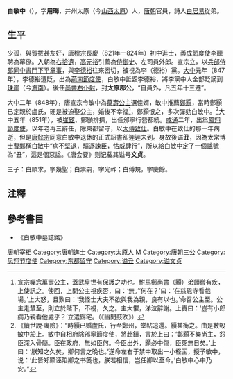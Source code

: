 '''白敏中'''（{{bd|792年||861年||B白}}），字'''用晦'''，并州太原（今[[山西|山西]][[太原|太原]]）人，[[唐朝|唐朝]]官員，詩人[[白居易|白居易]]從弟。

== 生平 ==
少孤，與[[賀拔甚|賀拔甚]]友好，[[唐穆宗|唐穆宗]][[長慶|長慶]]（821年—824年）初中[[進士|進士]]，[[義成節度使|義成節度使]][[李聽|李聽]]聘為幕僚。入朝為[[右拾遺|右拾遺]]，[[高元裕|高元裕]]引薦為[[侍御史|侍御史]]、左司員外郎。宣宗立，以[[兵部侍郎|兵部侍郎]][[同中書門下平章事|同中書門下平章事]]，與[[李德裕|李德裕]]往來密切，被視為李（德裕）黨。[[大中_(唐朝)|大中]]元年（847年），李德裕遭貶，出為[[荊南節度使|荊南節度使]]，白敏中詆毀李德裕，將李黨中人全部貶謫到[[珠崖|珠崖]]（今[[海南|海南]]）。後任[[尚書右仆射|尚書右仆射]]，封'''太原郡公'''，“自員外，凡五年十三遷”。

大中二年（848年），唐宣宗令敏中為[[萬壽公主|萬壽公主]]選佳婿，敏中推薦[[鄭顥|鄭顥]]，當時鄭顥已定親於盧氏，硬是被迫娶公主，婚後不幸福<ref>宣宗囑念萬壽公主，蓋武皇世有保護之功也。駙馬鄭尚書（顥）弟顗嘗有疾，上使訊之。使回，上問公主視疾否，曰：‘無。’‘何在？’曰：‘在慈恩寺看戲場。’上大怒，且歎曰：‘我怪士大夫不欲與我為親，良有以也。’命召公主至。公主走輦至，則立於階下，不視，久之。主大懼，涕泣辭謝。上責曰：‘豈有小郎病乃親看他處乎？’立遣歸宅。（《幽閒鼓吹》）</ref>，鄭顥恨之，多次彈劾白敏中。<ref>《續世說·讒險》：“時顥已婚盧氏，行至鄭州，堂帖追還。顥甚銜之。由是數毀敏中於上。敏中自相府除邠寧節度使，將赴鎮，言於上曰：‘鄭顥不樂尚主，怨臣深入骨髓。臣在政府，無如臣何。今臣出外，顥必中傷，臣死無日矣。’上曰：‘朕知之久矣，卿何言之晚也。’遂命左右于禁中取出一小柽函，授予敏中，说：‘此皆郑颢诬陷卿之书笺也，朕若相信，岂任卿以至今。’白敏中心中乃安。”</ref>大中五年（851年），被[[崔鉉|崔鉉]]、鄭顥排擠，出任邠寧行營都統。[[咸通|咸通]]二年，出爲[[鳳翔節度使|鳳翔節度使]]，以年老再三辭任，除東都留守，以[[太傅|太傅]][[致仕|致仕]]。白敏中在致仕的那一年病逝，但是[[唐懿宗|唐懿宗]]同意白敏中退休的正式詔書卻遲遲未到。身故後谥'''丑'''，因為太常博士[[曹鄴|曹鄴]]稱白敏中“病不堅退，驅逐諫臣，怙威肆行”，所以給白敏中定了一個諡號為“丑”，這是個惡諡。《唐会要》则记载其谥号'''文贞'''。

三子：白順求，字幾聖；白崇嗣，字光祚；白傅規，字慶餘。

==注釋==
{{reflist|2}}
==參考書目==
* 《白敏中墓誌銘》
{{start box}}
{{s-before|[[李固言|李固言]]}}
{{s-title|[[唐朝|唐朝]][[尚书右仆射|尚书右仆射]]|849年—851年}}
{{s-after|[[崔铉|崔铉]]}}
{{s-before|[[李让夷|李让夷]]}}
{{s-title|[[唐朝|唐朝]][[司空|司空]]|851年—852年}}
{{s-after|[[令狐綯|令狐綯]]}}
{{s-before|[[李德裕|李德裕]]}}
{{s-title|[[唐朝|唐朝]][[司徒|司徒]]|852年—861年}}
{{s-after|[[李悰|李悰]]}}
{{end box}}

{{DEFAULTSORT:B}}
[[Category:唐朝宰相|唐朝宰相]]
[[Category:唐朝進士|Category:唐朝進士]]
[[Category:太原人|Category:太原人]]
[[Category:白姓|M]]
[[Category:唐朝三公|Category:唐朝三公]]
[[Category:凤翔节度使|Category:凤翔节度使]]
[[Category:东都留守|Category:东都留守]]
[[Category:谥丑|Category:谥丑]]
[[Category:谥文贞|Category:谥文贞]]